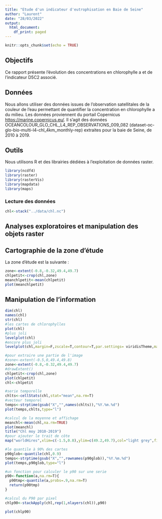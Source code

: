 ```yaml
---
title: "Etude d'un indicateur d'eutrophisation en Baie de Seine"
author: "Laurent"
date: "28/03/2022"
output:
  html_document:
    df_print: paged
---
```


```r
knitr::opts_chunk$set(echo = TRUE)
```

## Objectifs

Ce rapport présente l'évolution des concentrations en chlorophylle a et de l'indicateur D5C2 associé.

## Données

Nous allons utiliser des données issues de l'observation satellitales de la couleur de l'eau permettant de quantifier la concentration en chlorophylle a du milieu.
Les données proviennent du portail Copernicus <https://marine.copernicus.eu/>. 
Il s'agit des données OCEANCOLOUR_GLO_CHL_L4_REP_OBSERVATIONS_009_082
(dataset-oc-glo-bio-multi-l4-chl_4km_monthly-rep)
extraites pour la baie de Seine, de 2010 à 2019. 

## Outils

Nous utilisons R et des librairies dédiées à l'exploitation de données raster.

```r
library(ncdf4) 
library(raster)
library(rasterVis)
library(mapdata)
library(maps)
```


### Lecture des données 

```r
chl<-stack("../data/chl.nc")
```

## Analyses exploratoires et manipulation des objets raster

## Cartographie de la zone d'étude

La zone d'étude est la suivante :
```r
zone<-extent(-0.8,-0.32,49.4,49.7)
chlpetit<-crop(chl,zone)
meanchlpetit<-mean(chlpetit)
plot(meanchlpetit)
```

## Manipulation de l'information

```r
dim(chl)
names(chl)
str(chl)
#les cartes de chlorophylles
plot(chl)
#plus joli
levelplot(chl)
#encore plus joli
levelplot(chl,margin=F,zscale=T,contour=T,par.settings= viridisTheme,main="Chl 2010-2019")

#pour extraire une partie de l'image
#zone<-extent(-0.5,0,49.4,49.8)
zone<-extent(-0.8,-0.32,49.4,49.7)
#drawExtent()
chlpetit<-crop(chl,zone)
plot(chlpetit)
chl<-chlpetit

#serie temporelle
chlts<-cellStats(chl,stat="mean",na.rm=T)
#vecteur temporel
temps<-strptime(gsub("X","",names(chlts)),"%Y.%m.%d")
plot(temps,chlts,type="l")

#calcul de la moyenne et affichage
meanchl<-mean(chl,na.rm=TRUE)
plot(meanchl)
title("Chl moy 2010-2019")
#pour ajouter le trait de côte
map("worldHires",xlim=c(-1.5,0.8),ylim=c(49.2,49.7),col="light grey",fill=T,add=T)

#le quantile à 90% des cartes
p90glob<-quantile(chl,0.9)
temps<-strptime(gsub("X","",rownames(p90glob)),"%Y.%m.%d")
plot(temps,p90glob,type="l")

#un fonction pour calculer le p90 sur une serie
p90<-function(a,na.rm=T){
  p90tmp<-quantile(a,probs=.9,na.rm=T)
  return(p90tmp)
}

#calcul du P90 par pixel
chlp90<-stackApply(chl,rep(1,nlayers(chl)),p90)

plot(chlp90)

```

